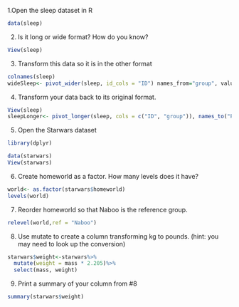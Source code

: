1.Open the sleep dataset in R 
```{r}
data(sleep)
```
2. Is it long or wide format? How do you know? 
```{r}
View(sleep)
```
3. Transform this data so it is in the other format
```{r}
colnames(sleep)
wideSleep<- pivot_wider(sleep, id_cols = "ID") names_from="group", values_from="extra")
```


4. Transform your data back to its original format. 
```{r}
View(sleep)
sleepLonger<- pivot_longer(sleep, cols = c("ID", "group")), names_to("Participant information"), values_to("extra")
```

5. Open the Starwars dataset
```{r}
library(dplyr)

data(starwars)
View(starwars)
```

6. Create homeworld as a factor. How many levels does it have?
```{r}
world<- as.factor(starwars$homeworld)
levels(world)
```

7. Reorder homeworld so that Naboo is the reference group. 
```{r}
relevel(world,ref = "Naboo")
```

8. Use mutate to create a column transforming kg to pounds. (hint: you may need to look up the conversion)
```{r}
starwars$weight<-starwars%>%
  mutate(weight = mass * 2.205)%>%
  select(mass, weight)
```

9. Print a summary of your column from #8
```{r}
summary(starwars$weight)
```

